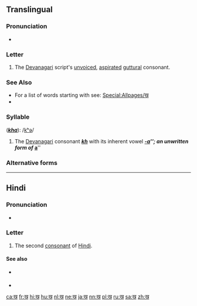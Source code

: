 {{Devanagari character info|hex=916|name=DEVANAGARI LETTER KHA|image=[[File:Devanagari kh ख.gif]]}}
{{also|ख़}}
==Translingual==

===Pronunciation===
* {{IPA|/kʰə/|lang=mul}}

===Letter===
{{mul-Deva|kha}}

# The [[Devanagari]] script's [[unvoiced]], [[aspirated]] [[guttural]] consonant.

===See Also===
* For a list of words starting with {{mul-Deva|kh}} see: [[Special:Allpages/ख]]
* {{list:Devanagari script letters/mul}}

===Syllable===
{{mul-syllable|sc=Deva|ख}} ('''''[[kha]]'''''): /[[kʰǝ]]/

# The [[Devanagari]] consonant {{l|mul|sc=Deva|ख}} '''''[[kh]]''''' with its inherent vowel '''''[[-a]]'''''; an unwritten form of {{l|mul|sc=Deva|अ}} '''''[[a]]'''''

===Alternative forms===
{{pi-alt|Latn=kha}}

----

==Hindi==

===Pronunciation===
* {{IPA|/kʰə/|lang=hi}}

===Letter===
{{head|hi|letter}}

# The second [[consonant]] of [[Hindi]].

====See also====
* {{sense|nuqta form}} {{l|hi|ख़}}
* {{list:Devanagari script letters/hi}}

[[ca:ख]]
[[fr:ख]]
[[hi:ख]]
[[hu:ख]]
[[nl:ख]]
[[ne:ख]]
[[ja:ख]]
[[nn:ख]]
[[pl:ख]]
[[ru:ख]]
[[sa:ख]]
[[zh:ख]]